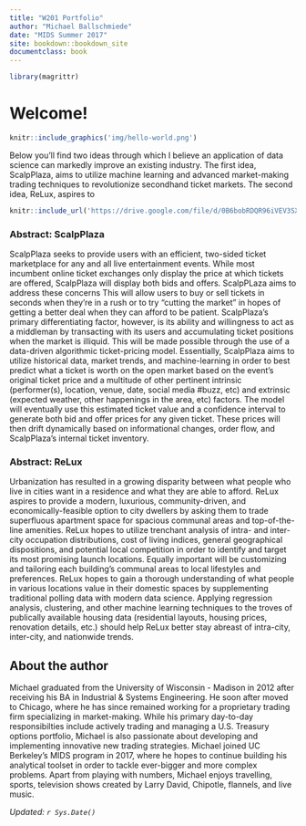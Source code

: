 ```yaml
---
title: "W201 Portfolio"
author: "Michael Ballschmiede"
date: "MIDS Summer 2017"
site: bookdown::bookdown_site
documentclass: book
---
```


<!-- This won't be displayed but it will initialize your R session. Add any R libraries you need here. -->
```r
library(magrittr)
```


# Welcome!

<!-- You can include images saved within your repo... -->
```r
knitr::include_graphics('img/hello-world.png')
```

Below you'll find two ideas through which I believe an application of data science can markedly improve an existing industry. The first idea, ScalpPlaza, aims to utilize machine learning and advanced market-making trading techniques to revolutionize secondhand ticket markets. The second idea, ReLux, aspires to 


<!-- Below this line is just examples of how you can embed video from Google Drive. First you have to enable sharing, then just get the object ID which is that long string between d/ and /preview and will also be appended to any sharing link you generate for your video. -->
<p>
```r
knitr::include_url('https://drive.google.com/file/d/0B6bobRDQR96iVEV3SXJJal9CczQ/preview')
```

### Abstract: ScalpPlaza

ScalpPlaza seeks to provide users with an efficient, two-sided ticket marketplace for any and all live entertainment events. While most incumbent online ticket exchanges only display the price at which tickets are offered, ScalpPlaza will display both bids and offers. 
ScalpPLaza aims to address these concerns 
This will allow users to buy or sell tickets in seconds when they’re in a rush or to try “cutting the market” in hopes of getting a better deal when they can afford to be patient. ScalpPlaza’s primary differentiating factor, however, is its ability and willingness to act as a middleman by transacting with its users and accumulating ticket positions when the market is illiquid. This will be made possible through the use of a data-driven algorithmic ticket-pricing model. Essentially, ScalpPlaza aims to utilize historical data, market trends, and machine-learning in order to best predict what a ticket is worth on the open market based on the event’s original ticket price and a multitude of other pertinent intrinsic (performer(s), location, venue, date, social media #buzz, etc) and extrinsic (expected weather, other happenings in the area, etc) factors. The model will eventually use this estimated ticket value and a confidence interval to generate both bid and offer prices for any given ticket. These prices will then drift dynamically based on informational changes, order flow, and ScalpPlaza’s internal ticket inventory. 

### Abstract: ReLux

Urbanization has resulted in a growing disparity between what people who live in cities want in a residence and what they are able to afford. ReLux aspires to provide a modern, luxurious, community-driven, and economically-feasible option to city dwellers by asking them to trade superfluous apartment space for spacious communal areas and top-of-the-line amenities. ReLux hopes to utilize trenchant analysis of intra- and inter-city occupation distributions, cost of living indices, general geographical dispositions, and potential local competition in order to identify and target its most promising launch locations. Equally important will be customizing and tailoring each building's communal areas to local lifestyles and preferences. ReLux hopes to gain a thorough understanding of what people in various locations value in their domestic spaces by supplementing traditional polling data with modern data science. Applying regression analysis, clustering, and other machine learning techniques to the troves of publically available housing data (residential layouts, housing prices, renovation details, etc.) should help ReLux better stay abreast of intra-city, inter-city, and nationwide trends. 

## About the author

Michael graduated from the University of Wisconsin - Madison in 2012 after receiving his BA in Industrial & Systems Engineering. He soon after moved to Chicago, where he has since remained working for a proprietary trading firm specializing in market-making. While his primary day-to-day responsibilties include actively trading and managing a U.S. Treasury options portfolio, Michael is also passionate about developing and implementing innovative new trading strategies. Michael joined UC Berkeley's MIDS program in 2017, where he hopes to continue building his analytical toolset in order to tackle ever-bigger and more complex problems. Apart from playing with numbers, Michael enjoys travelling, sports, television shows created by Larry David, Chipotle, flannels, and live music.

*Updated: `r Sys.Date()`*
